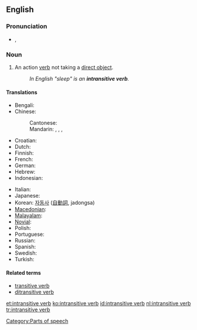 {{wikipedia}}
==English==

===Pronunciation===
* {{IPA|/ɪnˌtrænsətɪv ˈvɜːb/|/ɪnˌtrænzətɪv ˈvɜːb/}}, {{SAMPA|/In%tr{ns@tIv "v3:b/|/In%tr{nz@tIv "v3:b/}}

===Noun===
{{en-noun|sg=[[intransitive]] [[verb]]}}

# {{grammar}} An action [[verb]] not taking a [[direct object]].
#: ''In English "sleep" is an '''intransitive verb'''.''

====Translations====
{{trans-top|action verb not taking a direct object}}
* Bengali: {{t|bn|অকর্মক ক্রিয়া|sc=Beng|xs=Bengali}}
* Chinese:
*: Cantonese: {{tø|yue|不及物動詞|tr=bat1 kap6 mat6 dung6 ci4|sc=Hani|xs=Cantonese}}
*: Mandarin: {{t|zh|不及物動詞|sc=Hani}},  {{t|zh|不及物动词|tr=bùjíwù dòngcí|sc=Hani}}, {{t|zh|自動詞|sc=Hani}},  {{t|zh|自动词|tr=zìdòngcí|sc=Hani}}
* Croatian: {{t-|hr|neprijelazni glagol|m}}
* Dutch: {{t+|nl|onovergankelijk werkwoord|n}}
* Finnish: {{t-|fr|intransitiivinen verbi}}
* French: {{t|fr|verbe intransitif|m}}
* German: {{t|de|Intransitiv|m}}
* Hebrew: {{t|he|פועל עומד|sc=Hebr}}
* Indonesian: {{t|id|kata kerja intransitif|xs=Indonesian}}
{{trans-mid}}
* Italian: {{t|it|verbo intransitivo|m}}
* Japanese: {{t-|ja|自動詞|tr=jidōshi|sc=Jpan}}
* Korean: [[자동사]] ([[自動詞]], jadongsa)
* [[Macedonian]]: {{t|mk|непреоден глагол|m|tr=nepréoden glágol|sc=Cyrl|xs=Macedonian}}
* [[Malayalam]]: {{t|ml|അകര്‍മ്മകക്രിയ|xs=Malayalam}}
* [[Novial]]: {{tø|nov|non-transitiv verbe|xs=Novial}}
* Polish: {{t+|pl|czasownik nieprzechodni|m}}
* Portuguese: {{t|pt|predicação verbal}}
* Russian: {{t|ru|непереходный глагол|m|tr=neperexódnyj glagól|sc=Cyrl}}
* Spanish: {{t|es|verbo intransitivo|m}}
* Swedish: {{t|sv|intransitivt verb}}
* Turkish: {{t|tr|geçişsiz eylem}}
{{trans-bottom}}

====Related terms====
* [[transitive verb]]
* [[ditransitive verb]]

[[Category:Parts of speech]]

[[et:intransitive verb]]
[[ko:intransitive verb]]
[[id:intransitive verb]]
[[nl:intransitive verb]]
[[tr:intransitive verb]]